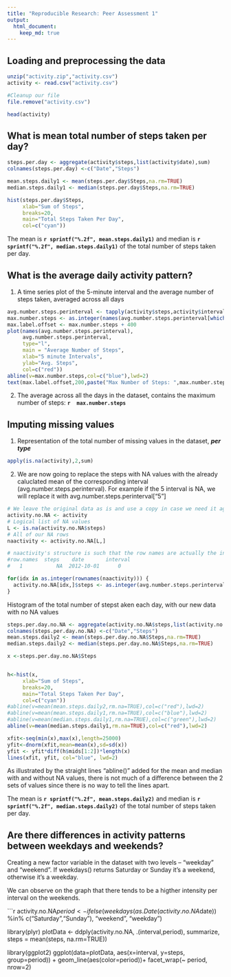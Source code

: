 ```yaml
---
title: "Reproducible Research: Peer Assessment 1"
output: 
  html_document:
    keep_md: true
---
```



## Loading and preprocessing the data

```r
unzip("activity.zip","activity.csv")
activity <- read.csv("activity.csv")

#Cleanup our file
file.remove("activity.csv")

head(activity)
```


## What is mean total number of steps taken per day?
```r
steps.per.day <- aggregate(activity$steps,list(activity$date),sum)
colnames(steps.per.day) <-c("Date","Steps")

mean.steps.daily1 <- mean(steps.per.day$Steps,na.rm=TRUE)
median.steps.daily1 <- median(steps.per.day$Steps,na.rm=TRUE)

hist(steps.per.day$Steps,
     xlab="Sum of Steps",
     breaks=20,
     main="Total Steps Taken Per Day",
     col=c("cyan"))
```

The mean is <b>`r sprintf("%.2f", mean.steps.daily1)`</b> and median is <b>`r sprintf("%.2f", median.steps.daily1)`</b> of the total number of steps taken per day.

## What is the average daily activity pattern?

1. A time series plot of the 5-minute interval and the average number of steps taken, averaged across all days

```r
avg.number.steps.perinterval <- tapply(activity$steps,activity$interval,mean, na.rm=TRUE)
max.number.steps <- as.integer(names(avg.number.steps.perinterval[which.max(avg.number.steps.perinterval)]))
max.label.offset <- max.number.steps + 400
plot(names(avg.number.steps.perinterval), 
     avg.number.steps.perinterval, 
     type="l", 
     main = "Average Number of Steps", 
     xlab="5 minute Intervals", 
     ylab="Avg. Steps",
     col=c("red"))
abline(v=max.number.steps,col=c("blue"),lwd=2)
text(max.label.offset,200,paste("Max Number of Steps: ",max.number.steps),cex=0.5)
```

2. The average across all the days in the dataset, contains the maximum number of steps:
<b>`r  max.number.steps`</b>

## Imputing missing values

1. Representation of the total number of missing values in the dataset, <b><i>per type</i></b>
```r
apply(is.na(activity),2,sum)
```
2. We are now going to replace the steps with NA values with the already caluclated mean of the corresponding interval (avg.number.steps.perinterval). For example if the 5 interval is NA, we will replace it with avg.number.steps.perinterval["5"]

```r
# We leave the original data as is and use a copy in case we need it again later
activity.no.NA <- activity
# Logical list of NA values
L <- is.na(activity.no.NA$steps)
# All of our NA rows
naactivity <- activity.no.NA[L,]

# naactivity's structure is such that the row names are actually the index of the rows in cc we can go through them and change the steps values from NA to the mean of that interval
#row.names  steps    date	    interval
#   1	        NA	2012-10-01	    0

for(idx in as.integer(rownames(naactivity))) { 
  activity.no.NA[idx,]$steps <- as.integer(avg.number.steps.perinterval[as.character(activity.no.NA[idx,3])]) 
}

```

Histogram of the total number of stepst aken each day, with our new data with no NA values

```r
steps.per.day.no.NA <- aggregate(activity.no.NA$steps,list(activity.no.NA$date),sum)
colnames(steps.per.day.no.NA) <-c("Date","Steps")
mean.steps.daily2 <- mean(steps.per.day.no.NA$Steps,na.rm=TRUE)
median.steps.daily2 <- median(steps.per.day.no.NA$Steps,na.rm=TRUE)

x <-steps.per.day.no.NA$Steps


h<-hist(x,
     xlab="Sum of Steps",
     breaks=20,
     main="Total Steps Taken Per Day",
     col=c("cyan"))
#abline(v=mean(mean.steps.daily2,rm.na=TRUE),col=c("red"),lwd=2)
#abline(v=mean(mean.steps.daily1,rm.na=TRUE),col=c("blue"),lwd=2)
#abline(v=mean(median.steps.daily1,rm.na=TRUE),col=c("green"),lwd=2)
abline(v=mean(median.steps.daily1,rm.na=TRUE),col=c("red"),lwd=2)

xfit<-seq(min(x),max(x),length=25000) 
yfit<-dnorm(xfit,mean=mean(x),sd=sd(x)) 
yfit <- yfit*diff(h$mids[1:2])*length(x) 
lines(xfit, yfit, col="blue", lwd=2)

```

As illustrated by the straight lines "abline()" added for the mean and median with and without NA values, there is not much of a difference between the 2 sets of values since there is no way to tell the lines apart.  

The mean is <b>`r sprintf("%.2f", mean.steps.daily2)`</b> and median is <b>`r sprintf("%.2f", median.steps.daily2)`</b> of the total number of steps taken per day.




## Are there differences in activity patterns between weekdays and weekends?
Creating a new factor variable in the dataset with two levels – “weekday” and “weekend”. If  weekdays() returns Saturday or Sunday it's a weekend, otherwise it's a weekday.

We can observe on the graph that there tends to be a higther intensity per interval on the weekends.

```r
activity.no.NA$period <- ifelse(weekdays(as.Date(activity.no.NA$date)) %in% c("Saturday","Sunday"), "weekend", "weekday")


library(plyr)
plotData <- ddply(activity.no.NA, .(interval,period), summarize, steps = mean(steps, na.rm=TRUE))

library(ggplot2)
ggplot(data=plotData, aes(x=interval, y=steps, group=period)) + geom_line(aes(color=period))+ facet_wrap(~ period, nrow=2)